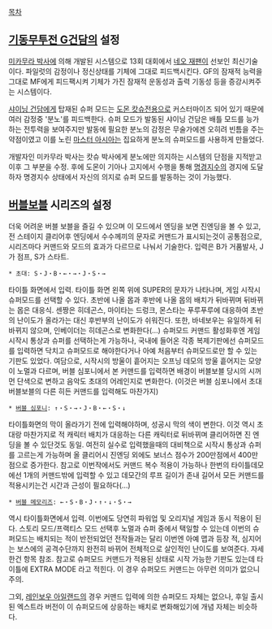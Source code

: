 [[목차]]

== [[기동무투전 G건담]]의 설정 ==
[[미카무라 박사]]에 의해 개발된 시스템으로 13회 대회에서 [[네오 재팬]]이 선보인 최신기술이다. 파일럿의 감정이나 정신상태를 기체에 그대로 피드백시킨다. GF의 잠재적 능력을 그대로 MF에게 피드팩시켜 기체가 가진 잠재적 운동성과 출력 기동성 등을 증강시켜주는 시스템이다. 

[[샤이닝 건담]]에게 탑재된 슈퍼 모드는 [[도몬 캇슈]]전용으로 커스터마이즈 되어 있기 때문에 여러 감정중 '분노'를 피드백한다. 슈퍼 모드가 발동된 샤이닝 건담은 배틀 모드를 능가하는 전투력을 보여주지만 발동에 필요한 분노의 감정은 무술가에겐 오히려 빈틈을 주는 약점이였고 이를 노린 [[마스터 아시아]]는 집요하게 분노의 슈퍼모드를 사용하게 만들었다.

개발자인 미카무라 박사는 캇슈 박사에게 분노에만 의지하는 시스템의 단점을 지적받고 이후 그 부분을 수정. 후에 도몬이 기아나 고지에서 수행을 통해 [[명경지수]]의 경지에 도달하자 명경지수 상태에서 자신의 의지로 슈퍼 모드를 발동하는 것이 가능했다. 

== [[버블보블]] 시리즈의 설정 == 
더욱 어려운 버블 보블을 즐길 수 있으며 이 모드에서 엔딩을 보면 진엔딩을 볼 수 있고, 전 스테이지 클리어후 엔딩에서 수수께끼의 문자로 커맨드가 표시되는것이 공통점으로, 시리즈마다 커맨드와 모드의 효과가 다르므로 나눠서 기술한다. 입력은 B가 거품발사, J가 점프, S가 스타트.

 * 초대: S・J・B・←・→・J・S・→
타이틀 화면에서 입력. 타이틀 화면 왼쪽 위에 SUPER의 문자가 나타나며, 게임 시작시 슈퍼모드를 선택할 수 있다. 초반에 나올 몹과 후반에 나올 몹의 배치가 뒤바뀌며 뒤바뀌는 몹은 대응식. 센짱은 히데곤스, 마이타는 드렁크, 몬스타는 푸루푸루에 대응하여 초반의 난이도가 올라가는 대신 후반부의 난이도가 쉬워진다. 또한, 바네보우는 유일하게 뒤바뀌지 않으며, 인베이더는 히데곤스로 변화한다(…)
슈퍼모드 커맨드 활성화후엔 게임시작시 통상과 슈퍼를 선택하는게 가능하나, 국내에 들어온 각종 복제기판에선 슈퍼모드를 입력하면 닥치고 슈퍼모드로 해야한다거나 아예 처음부터 슈퍼모드로만 할 수 있는 기판도 있었다.
여담으로, 시작시의 방울이 흩어지는 오프닝 데모의 방울 흩어지는 모양이 노멀과 다르며, 버블 심포니에서 본 커맨드를 입력하면 배경이 버블보블 당시의 시꺼먼 단색으로 변하고 음악도 초대의 어레인지로 변화한다. (이것은 버블 심포니에서 초대 버블보블의 다른 히든 커맨드를 입력해도 마찬가지)
 * [[버블 심포니]]: ↑・S・→・J・B・←・S・↓
타이틀화면의 막이 올라가기 전에 입력해야하며, 성공시 막의 색이 변한다. 이것 역시 초대랑 마찬가지로 적 캐릭터 배치가 대응하는 다른 캐릭터로 뒤바뀌며 클리어하면 진 엔딩을 볼 수 있단것도 동일. 여전히 실수로 입력했을때의 대비책으로 시작시 통상과 슈퍼를 고르는게 가능하며 올 클리어시 진엔딩 외에도 보너스 점수가 200만점에서 400만점으로 증가한다. 참고로 이번작에서도 커맨드 복수 적용이 가능하나 한번의 타이틀데모에선 1개의 커맨드밖에 입력할 수 있고 데모간의 루프 길이가 존내 길어서 모든 커맨드를 적용시키는건 시간과 근성이 필요하다(…)
 * [[버블 메모리즈]]: ←・S・B・J・↑・↓・S・→
역시 타이틀화면에서 입력. 이번에도 당연히 파워업 및 오리지널 게임과 동시 적용이 된다. 스토리 모드/프랙티스 모드 선택후 노멀과 슈퍼 중에서 택일할 수 있는데 이번의 슈퍼모드는 배치되는 적이 반전되었던 전작들과는 달리 이번엔 아예 맵과 등장 적, 심지어는 보스에의 공격수단까지 완전히 바뀌어 전체적으로 살인적인 난이도를 보여준다. 자세한건 항목 참조. 참고로 슈퍼모드 커맨드가 적용된 상태로 시작 가능한 기판도 있는데 타이틀에 EXTRA MODE 라고 적힌다. 이 경우 슈퍼모드 커맨드는 아무런 의미가 없으니 주의.

그외, [[레인보우 아일랜드]]의 경우 커맨드 입력에 의한 슈퍼모드 자체는 없으나, 후일 출시된 엑스트라 버전이 이 슈퍼모드에 상응하는 배치로 변화해있기에 개념 자체는 비슷하다.
